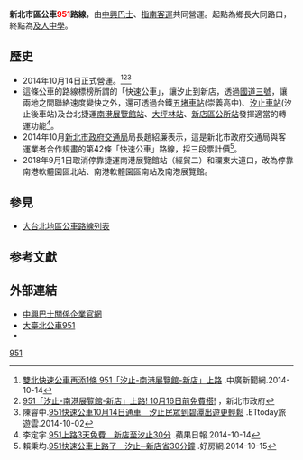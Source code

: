 {{Infobox Bus Route
| number = 新北市區951路線<br/> New Taipei City bus <span style="color:red;">951</span> Line
| image = [[File:新北客運KKA-1702_支援中興巴士951.jpg|300px]]
| bgcolor = white
| fontcolor = red
| system = 新北市區
| manager = 新北市交通局運輸管理科
| operator =<!-- 注释出：[[File:CSGroupBusLogo.svg|50px]] -->[[中興巴士|中興巴士]]、[[指南客運|指南客運]]
| garage = [[中興巴士|中興巴士]]：汐止站<br>[[指南客運|指南客運]]：安和站
| vehicle=
| start =鄉長大同路口
| via ={{BS-map
|title=新北市區公車951路線站牌
|legend=0
|lua=1
|collapse =
|map=
KBHFa~~[[中興巴士|中興巴士]]汐止站
BHF~~鄉長路一段
BHF~~[[新北市私立崇義高級中學|崇義高中]]([[File:TRA_Logo.svg|20px]][[五堵車站|五堵車站]])
BHF~~橋東
BHF~~摩登家庭社區
BHF~~{{rint|tw|tra}}[[汐止車站|汐止後車站]]
BHF~~[[:W:新北市立秀峰高級中學|秀峰高中]]
BHF~~[[新北市汐止區公所|汐止行政中心]]
BHF~~汐止農會
BHF~~連興街口
BHF~~東方科學園區
BHF~~遠東世界中心
BHF(R)f~~天良電視台
BHF(L)g~~富信飯店
BHF~~橫科
uBHF~~{{rint|tw|trtc}}[[南港展覽館站|捷運南港展覽館站]](南港路)
uBHF(R)f~~[[台北南港展覽館1館|南港展覽館]]
uBHF~~[[南港軟體園區|南港軟體園區]]南站
uBHF~~[[南港軟體園區|南港軟體園區]]北站
STR~~[[環東大道|環東大道]]（快速公路不停靠）
STR~~[[File:TWHW3.svg|20px]][[南港交流道|南港交流道]]（高速公路不停靠）
STR~~[[File:TWHW3.svg|20px]]國道三號（高速公路不停靠）
uSTR~~[[File:TWHW3.svg|20px]][[新店交流道|新店交流道]]（高速公路不停靠）
BHF~~寶興路口
BHF~~寶橋路口
BHF~~寶中路口
BHF~~中興路三段
BHF~~{{rint|tw|trtc}}[[大坪林站|捷運大坪林站]](民權路)
BHF~~民權路口
BHF~~民權工業區
BHF~~花開富貴
BHF~~廿張路口
BHF~~廿張路
BHF~~[[天主教耕莘醫療財團法人|耕莘醫院]]([[中正路|中正路]])
BHF~~中正國宅
BHF~~[[新北市私立崇光高級中學|崇光女中]]
BHF~~[[中正路|中正路]]口
BHF~~{{rint|tw|trtc}}[[新店區公所站|捷運新店區公所站]](北新)
BHF~~檳榔路
BHF~~碧潭橋頭
BHF~~溪頭
BHF~~大坪頂
BHF~~頂城
BHF~~下城里
BHF~~下城社區
BHF~~安華路口
BHF~~光華新村(安康路)
BHF~~光華新村(安和路)
KBHFe~~[[指南客運|指南客運]]安和站
}}
| end = [[新北市私立及人高級中學|及人中學]]
| length =
| level = 06：00－21：30
| frequency =尖峰 8－12分鐘一班<br>離峰 15－20分鐘一班<br>假日 20－30分鐘一班
| time =
| fare = 台北聯營三段票
| section_fare_1 = 捷運[[南港展覽館站|南港展覽館站]]-[[南港軟體園區|南港軟體園區]]北站<br />[[新店交流道|新店交流道]]
| section_fare_buffer_1 = 
| other_route =
| compete =
}}
'''新北市區公車<span style="color:red;">951</span>路線'''，由[[中興巴士|中興巴士]]、[[指南客運|指南客運]]共同營運。起點為鄉長大同路口，終點為[[新北市私立及人高級中學|及人中學]]。

== 歷史 ==
* 2014年10月14日正式營運。<ref>[https://tw.news.yahoo.com/%E9%9B%99%E5%8C%97%E5%BF%AB%E9%80%9F%E5%85%AC%E8%BB%8A%E5%86%8D%E6%B7%BB1%E6%A2%9D-951-%E6%B1%90%E6%AD%A2-%E5%8D%97%E6%B8%AF%E5%B1%95%E8%A6%BD%E9%A4%A8-%E6%96%B0%E5%BA%97-%E4%B8%8A%E8%B7%AF-041129673.html 雙北快速公車再添1條 951「汐止-南港展覽館-新店」上路] {{Wayback|url=https://tw.news.yahoo.com/%E9%9B%99%E5%8C%97%E5%BF%AB%E9%80%9F%E5%85%AC%E8%BB%8A%E5%86%8D%E6%B7%BB1%E6%A2%9D-951-%E6%B1%90%E6%AD%A2-%E5%8D%97%E6%B8%AF%E5%B1%95%E8%A6%BD%E9%A4%A8-%E6%96%B0%E5%BA%97-%E4%B8%8A%E8%B7%AF-041129673.html |date=20190827084433 }}.中廣新聞網.2014-10-14</ref><ref>[http://www.ntpc.gov.tw/ch/home.jsp?id=28&parentpath=0,6,27&mcustomize=multimessages_view.jsp&dataserno=201410140011 951「汐止-南港展覽館-新店」上路! 10月16日前免費搭!] {{Wayback|url=http://www.ntpc.gov.tw/ch/home.jsp?id=28&parentpath=0,6,27&mcustomize=multimessages_view.jsp&dataserno=201410140011 |date=20191202112956 }}，新北市政府</ref><ref>陳睿中.[http://travel.ettoday.net/article/408809.htm 951快速公車10月14日通車　汐止民眾到碧潭出遊更輕鬆] {{Wayback|url=http://travel.ettoday.net/article/408809.htm |date=20191130213845 }}.ETtoday旅遊雲.2014-10-02</ref>
*這條公車的路線標榜所謂的「快速公車」，讓汐止到新店，透過[[福爾摩沙高速公路|國道三號]]，讓兩地之間聯絡速度變快之外，還可透過台鐵[[五堵車站|五堵車站]](崇義高中)、[[汐止車站|汐止車站]](汐止後車站)及台北捷運[[南港展覽館站|南港展覽館站]]、[[大坪林站|大坪林站]]、[[新店區公所站|新店區公所站]]發揮適當的轉運功能<ref>李定宇.[http://www.appledaily.com.tw/realtimenews/article/new/20141014/487388/ 951上路3天免費　新店至汐止30分] {{Wayback|url=http://www.appledaily.com.tw/realtimenews/article/new/20141014/487388/ |date=20160814182907 }}.蘋果日報.2014-10-14</ref>。
*2014年10月[[新北市政府交通局|新北市政府交通局]]局長趙紹廉表示，這是新北市政府交通局與客運業者合作規畫的第42條「快速公車」路線，採三段票計價<ref>賴秉均.[https://news.housefun.com.tw/news/article/20782381585.html 951快速公車上路了　汐止─新店省30分鐘] {{Wayback|url=https://news.housefun.com.tw/news/article/20782381585.html |date=20190824073637 }}.好房網.2014-10-15</ref>。
*2018年9月1日取消停靠捷運南港展覽館站（經貿二）和環東大道口，改為停靠南港軟體園區北站、南港軟體園區南站及南港展覽館。

==參見==
* [[大台北地區公車路線列表|大台北地區公車路線列表]]

==参考文獻==
{{reflist}}

==外部連結==
*[http://www.csgroup-bus.com.tw/ 中興巴士關係企業官網] {{Wayback|url=http://www.csgroup-bus.com.tw/ |date=20160829021456 }} 
*[https://ebus.gov.taipei/EBus/VsSimpleMap?gb=0&routeid=0400095100 大臺北公車951]
*{{facebook|TransTaipei|暢行台北公車客運資訊站}}
{{新北市區公車路線}}
{{台北聯營公車路線}}
{{台北聯營公車}}
[[Category:新北市區公車路線|951]]